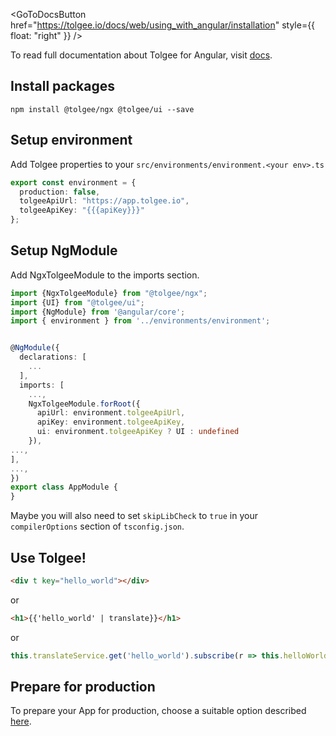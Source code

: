 
<GoToDocsButton href="https://tolgee.io/docs/web/using_with_angular/installation" style={{ float: "right" }} />

To read full documentation about Tolgee for Angular, visit [docs](https://tolgee.io/docs/web/using_with_angular/installation).


## Install packages

```
npm install @tolgee/ngx @tolgee/ui --save
```

## Setup environment
Add Tolgee properties to your `src/environments/environment.<your env>.ts`
```typescript
export const environment = {
  production: false,
  tolgeeApiUrl: "https://app.tolgee.io",
  tolgeeApiKey: "{{{apiKey}}}"
};
```

## Setup NgModule
Add NgxTolgeeModule to the imports section.
```typescript
import {NgxTolgeeModule} from "@tolgee/ngx";
import {UI} from "@tolgee/ui";
import {NgModule} from '@angular/core';
import { environment } from '../environments/environment';


@NgModule({
  declarations: [
    ...
  ],
  imports: [
    ...,
    NgxTolgeeModule.forRoot({
      apiUrl: environment.tolgeeApiUrl,
      apiKey: environment.tolgeeApiKey,
      ui: environment.tolgeeApiKey ? UI : undefined
    }),
...,
],
...,
})
export class AppModule {
}
```
Maybe you will also need to set `skipLibCheck` to `true` in your `compilerOptions` section of `tsconfig.json`.


## Use Tolgee!
```html
<div t key="hello_world"></div>
```

or

```html
<h1>{{'hello_world' | translate}}</h1>
```

or

```typescript
this.translateService.get('hello_world').subscribe(r => this.helloWorld = r);
```

## Prepare for production
To prepare your App for production, choose a suitable option described
[here](https://tolgee.io/docs/web/using_with_angular/angular_preparing_for_production).
